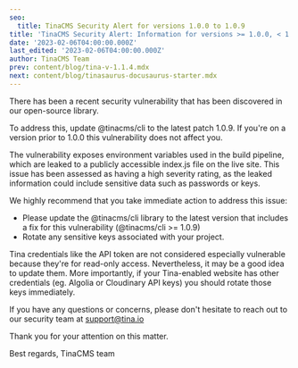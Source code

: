 ```yaml
---
seo:
  title: TinaCMS Security Alert for versions 1.0.0 to 1.0.9
title: 'TinaCMS Security Alert: Information for versions >= 1.0.0, < 1.0.9'
date: '2023-02-06T04:00:00.000Z'
last_edited: '2023-02-06T04:00:00.000Z'
author: TinaCMS Team
prev: content/blog/tina-v-1.1.4.mdx
next: content/blog/tinasaurus-docusaurus-starter.mdx
---
```


There has been a recent security vulnerability that has been discovered in our open-source library.

To address this, update @tinacms/cli to the latest patch 1.0.9. If you're on a version prior to 1.0.0 this vulnerability does not affect you.

The vulnerability exposes environment variables used in the build pipeline, which are leaked to a publicly accessible index.js file on the live site. This issue has been assessed as having a high severity rating, as the leaked information could include sensitive data such as passwords or keys.

We highly recommend that you take immediate action to address this issue:

* Please update the @tinacms/cli library to the latest version that includes a fix for this vulnerability (@tinacms/cli >= 1.0.9)
* Rotate any sensitive keys associated with your project.

Tina credentials like the API token are not considered especially vulnerable because they're for read-only access. Nevertheless, it may be a good idea to update them. More importantly, if your Tina-enabled website has other credentials (eg. Algolia or Cloudinary API keys) you should rotate those keys immediately.

If you have any questions or concerns, please don't hesitate to reach out to our security team at [support@tina.io](mailto\:support@tina.io)

Thank you for your attention on this matter.

Best regards,
TinaCMS team
